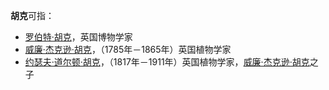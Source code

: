 '''胡克'''可指：
*[[罗伯特·胡克|罗伯特·胡克]]，英国博物学家
*[[威廉·杰克逊·胡克|威廉·杰克逊·胡克]]，（1785年－1865年）英国植物学家
*[[约瑟夫·道尔顿·胡克|约瑟夫·道尔顿·胡克]]，（1817年－1911年）英国植物学家，[[威廉·杰克逊·胡克|威廉·杰克逊·胡克]]之子

{{disambig|cat=二字人名消歧義}}
